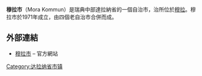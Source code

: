 {{Infobox_Kommun|
fullname=Mora kommun|
coatofarms=[[File:Mora_vapen.svg|100px]]|
county=[[達拉納省|達拉納省]]|
province=[[達拉納|達拉納]]|
capital=[[穆拉_(瑞典)|穆拉]]|
map=[[File:Mora_Municipality_in_Dalarna_County.png|200px]]|
populationrank=117|
population=20,159|
arearank=30|
area=3,129.23|
arealand=2,828.12 |
areawater=|
densityrank=245|
populationdensity=7.1|
website=[http://www.mora.se/english_index.html www.mora.se]|
footnotes=面積與人口統計數據來自[[瑞典統計局|瑞典統計局]]，截至2006年12月31日}}

'''穆拉市'''（Mora Kommun）是瑞典中部達拉納省的一個自治市，治所位於[[穆拉_(瑞典)|穆拉]]。穆拉市於1971年成立，由四個老自治市合併而成。

== 外部連結 ==
* [https://web.archive.org/web/20080216144010/http://www.mora.se/English_index.html 穆拉市] – 官方網站

{{commonscat|Mora}}

{{Dalarna County}}

{{coord|61|01|N|14|32|E|region:SE_type:adm2nd|display=title}}

[[Category:达拉纳省市镇|Category:达拉纳省市镇]]